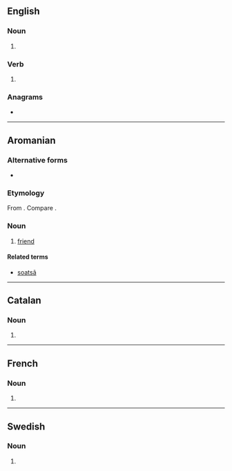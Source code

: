 ==English==

===Noun===
{{head|en|noun plural form}}

# {{plural of|sot|lang=en}}

===Verb===
{{head|en|verb form}}

# {{en-third-person singular of|sot}}

===Anagrams===
* {{anagrams|en|a=osst|OSTs|SSTO|TOSs|osts|toss}}

----

==Aromanian==

===Alternative forms===
* {{alter|rup|sotsu}}

===Etymology===
From {{inh|rup|la|socius}}. Compare {{cog|ro|soț}}.

===Noun===
{{head|rup|noun|g=m|plural|sots}}

# [[friend]]

====Related terms====
* [[soatsã]]

----

==Catalan==

===Noun===
{{head|ca|noun form}}

# {{plural of|sot|lang=ca}}

----

==French==

===Noun===
{{head|fr|noun plural form|g=m}}

# {{plural of|sot|lang=fr}}

----

==Swedish==

===Noun===
{{head|sv|noun form}}

# {{sv-noun-form-indef-gen|sot}}